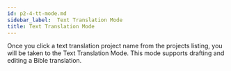```yaml
---
id: p2-4-tt-mode.md
sidebar_label:  Text Translation Mode
title: Text Translation Mode
---
```


Once you click a text translation project name from the projects listing, you will be taken to the Text Translation Mode. This mode supports drafting and editing a Bible translation.